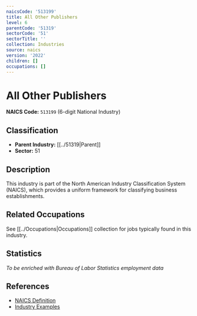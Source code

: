 ```yaml
---
naicsCode: '513199'
title: All Other Publishers
level: 6
parentCode: '51319'
sectorCode: '51'
sectorTitle: ''
collection: Industries
source: naics
version: '2022'
children: []
occupations: []
---
```

# All Other Publishers

**NAICS Code:** `513199` (6-digit National Industry)

## Classification

- **Parent Industry:** [[../51319|Parent]]
- **Sector:** 51

## Description

This industry is part of the North American Industry Classification System (NAICS), which provides a uniform framework for classifying business establishments.

## Related Occupations

See [[../Occupations|Occupations]] collection for jobs typically found in this industry.

## Statistics

*To be enriched with Bureau of Labor Statistics employment data*

## References

- [NAICS Definition](https://www.census.gov/naics/)
- [Industry Examples](https://www.census.gov/naics/2022NAICS/)
